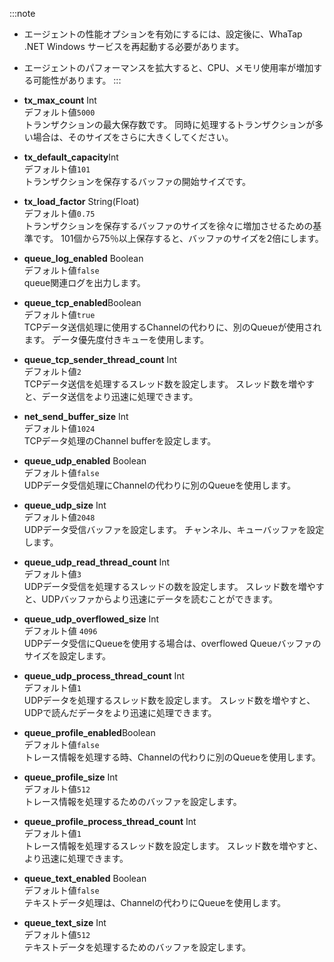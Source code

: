 :::note

-   エージェントの性能オプションを有効にするには、設定後に、WhaTap .NET Windows サービスを再起動する必要があります。

-   エージェントのパフォーマンスを拡大すると、CPU、メモリ使用率が増加する可能性があります。
:::

-   **tx_max_count** <span class='type'>Int</span><br/>
    デフォルト値`5000`<br/>トランザクションの最大保存数です。 同時に処理するトランザクションが多い場合は、そのサイズをさらに大きくしてください。

-   **tx_default_capacity**<span class='type'>Int</span><br/>
    デフォルト値`101`<br/>トランザクションを保存するバッファの開始サイズです。

-   **tx_load_factor** <span class='type'>String(Float)</span><br/>
    デフォルト値`0.75`<br/>トランザクションを保存するバッファのサイズを徐々に増加させるための基準です。 101個から75％以上保存すると、バッファのサイズを2倍にします。
                              

-   **queue_log_enabled** <span class='type'>Boolean</span><br/>
    デフォルト値`false`<br/>queue関連ログを出力します。

-   **queue_tcp_enabled**<span class='type'>Boolean</span><br/>デフォルト値`true`<br/>
    TCPデータ送信処理に使用するChannelの代わりに、別のQueueが使用されます。 データ優先度付きキューを使用します。

-   **queue_tcp_sender_thread_count** <span class='type'>Int</span><br/>デフォルト値`2`<br/> 
    TCPデータ送信を処理するスレッド数を設定します。 スレッド数を増やすと、データ送信をより迅速に処理できます。 

-   **net_send_buffer_size** <span class='type'>Int</span><br/>デフォルト値`1024`<br/> 
    TCPデータ処理のChannel bufferを設定します。

-   **queue_udp_enabled** <span class='type'>Boolean</span><br/>デフォルト値`false`<br/> 
    UDPデータ受信処理にChannelの代わりに別のQueueを使用します。

-   **queue_udp_size** <span class='type'>Int</span><br/>デフォルト値`2048`<br/> 
    UDPデータ受信バッファを設定します。 チャンネル、キューバッファを設定します。 

-   **queue_udp_read_thread_count** <span class='type'>Int</span><br/>デフォルト値`3`<br/> 
    UDPデータ受信を処理するスレッドの数を設定します。 スレッド数を増やすと、UDPバッファからより迅速にデータを読むことができます。 

-   **queue_udp_overflowed_size** <span class='type'>Int</span><br/>デフォルト値 `4096`<br/> 
    UDPデータ受信にQueueを使用する場合は、overflowed Queueバッファのサイズを設定します。

-   **queue_udp_process_thread_count** <span class='type'>Int</span><br/>デフォルト値`1`<br/> 
    UDPデータを処理するスレッド数を設定します。 スレッド数を増やすと、UDPで読んだデータをより迅速に処理できます。

-   **queue_profile_enabled**<span class='type'>Boolean</span><br/>デフォルト値`false`<br/>
    トレース情報を処理する時、Channelの代わりに別のQueueを使用します。

-   **queue_profile_size** <span class='type'>Int</span><br/>デフォルト値`512`<br/> 
    トレース情報を処理するためのバッファを設定します。

-   **queue_profile_process_thread_count** <span class='type'>Int</span><br/>デフォルト値`1`<br/> 
    トレース情報を処理するスレッド数を設定します。 スレッド数を増やすと、より迅速に処理できます。

-   **queue_text_enabled** <span class='type'>Boolean</span><br/>デフォルト値`false`<br/> 
    テキストデータ処理は、Channelの代わりにQueueを使用します。

-   **queue_text_size** <span class='type'>Int</span><br/>デフォルト値`512`<br/> 
    テキストデータを処理するためのバッファを設定します。
